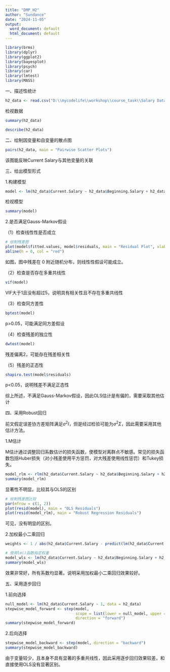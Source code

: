 ```yaml
---
title: "DMP_H2"
author: "Sundance"
date: "2024-11-05"
output:
  word_document: default
  html_document: default
---
```


```r
library(brms)
library(dplyr)
library(ggplot2)
library(bayesplot)
library(psych)
library(car)
library(lmtest)
library(MASS)
```
一、描述性统计
```r
h2_data <- read.csv("D:\\mycodelife\\workshop\\course_task\\Salary Data.csv")
```
检视数据
```r
summary(h2_data)
```

```r
describe(h2_data)
```

二、绘制因变量和自变量的散点图
```r
pairs(h2_data, main = "Pairwise Scatter Plots")
```
该图能反映Current Salary与其他变量的关联

三、给出模型形式

1.构建模型
```r
model <- lm(h2_data$Current.Salary ~ h2_data$Beginning.Salary + h2_data$Previous.Experience + h2_data$Education, data = h2_data)
```
检视模型
```r
summary(model)
```
2.是否满足Gauss-Markov假设

（1）检查线性性是否成立
```r
# 绘制残差图
plot(model$fitted.values, model$residuals, main = "Residual Plot", xlab = "Fitted Values", ylab = "Residuals")
abline(h = 0, col = "red")

```
如图，图中残差在 0 附近随机分布，则线性性假设可能成立。

（2）检查是否存在多重共线性
```r
vif(model)
```
VIF大于1且没有超过5，说明具有相关性且不存在多重共线性

（3）检查同方差性
```r
bptest(model)
```
p>0.05，可能满足同方差假设

（4）检查残差的独立性
```r
dwtest(model)
```

残差偏离2，可能存在残差相关性

（5）残差的正态性
```r
shapiro.test(model$residuals)
```

p<0.05，说明残差不满足正态性

综上所述，不满足Gauss-Markov假设，因此OLS估计是有偏的，需要采取其他估计

四、采用Robust回归

前文假定误差协方差矩阵满足$\sigma^2I$，但是经过检验可能为$\sigma^2\Sigma$，因此需要采用其他估计方法。

1.M估计

M估计通过调整回归系数估计的损失函数，使模型对离群点不敏感。常见的损失函数包括Huber损失（对小残差使用平方惩罚，对大残差使用线性惩罚）和Tukey损失。
```r
model_rlm <- rlm(h2_data$Current.Salary ~ h2_data$Beginning.Salary + h2_data$Previous.Experience + h2_data$Education, psi = psi.huber)  # 使用Huber损失
summary(model_rlm)
```

显著性不明显。比较其与OLS的区别

```r
# 绘制残差图比较
par(mfrow = c(1, 2))
plot(resid(model), main = "OLS Residuals")
plot(resid(model_rlm), main = "Robust Regression Residuals")
```

可见，没有明显的区别。

2.加权最小二乘回归

```r
weights <- 1 / abs(h2_data$Current.Salary - predict(lm(h2_data$Current.Salary ~ h2_data$Beginning.Salary + h2_data$Previous.Experience + h2_data$Education))) # 权重示例

# 使用lm()函数指定权重
model_wls <- lm(h2_data$Current.Salary ~ h2_data$Beginning.Salary + h2_data$Previous.Experience + h2_data$Education, weights = weights)
summary(model_wls)
```

效果非常好，所有系数均显著。说明采用加权最小二乘回归效果较好。

五、采用逐步回归

1.前向选择
```r
null_model <- lm(h2_data$Current.Salary ~ 1, data = h2_data)
stepwise_model_forward <- step(model, 
                               scope = list(lower = null_model, upper = model), 
                               direction = "forward")
summary(stepwise_model_forward)
```

2.后向选择

```r
stepwise_model_backward <- step(model, direction = "backward")
summary(stepwise_model_backward)
```
由于变量较少，且本身不具有显著的多重共线性，因此采用逐步回归效果较差，和直接使用OLS没有显著区别。